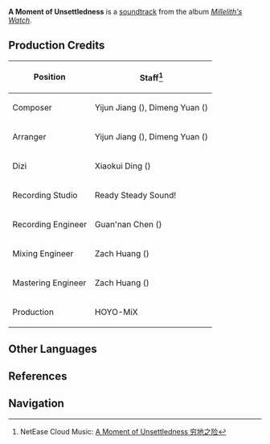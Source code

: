 {{Soundtrack Infobox
|title          =
|image          = Millelith's Watch.png
|album          = Millelith's Watch
|disc           = 2
|number         = 19
|featured       =
|featured2      =
|featured3      =
|featured_disc  =
|featured_disc2 =
|featured_disc3 =
|youtube_id     = FSeKXL3jUsc
|spotify_id     = 2NFGNdXOnlZcco20S4q0ip
|played_in      = The Chasm: Underground Mines;Ad-Hoc Main Tunnel;The Chasm: Main Mining Area;The Serpent's Cave
|during         = [[Ad-Hoc Main Tunnel]], [[The Chasm: Main Mining Area]], [[The Serpent's Cave]]
|domain         =
|previous       = Prowl the Shadows
|next           = Blind Search
}}
'''A Moment of Unsettledness''' is a [[soundtrack]] from the album ''[[Millelith's Watch]]''.

==Production Credits==
{| class="wikitable" style="text-align:left; height:0.5em"
! Position
! Staff<ref>NetEase Cloud Music: [https://music.163.com/#/song?id=1956541078 A Moment of Unsettledness 穷地之险]</ref>
|-
! Composer
| Yijun Jiang ({{zh|姜以君}}), Dimeng Yuan ({{zh|苑迪萌}})
|-
! Arranger
| Yijun Jiang ({{zh|姜以君}}), Dimeng Yuan ({{zh|苑迪萌}})
|-
! Dizi
| Xiaokui Ding ({{zh|丁晓逵}})
|-
! Recording Studio
| Ready Steady Sound!
|-
! Recording Engineer
| Guan'nan Chen ({{zh|陈冠男}})
|-
! Mixing Engineer
| Zach Huang ({{zh|黄巍}})
|-
! Mastering Engineer
| Zach Huang ({{zh|黄巍}})
|-
! Production
| HOYO-MiX
|}
<!--
==Videos==
<gallery hideaddbutton="true" captionalign="center">
</gallery>
==Trivia==
-->
==Other Languages==
{{Other Languages
|en      = A Moment of Unsettledness
|zhs     = 穷地之险
|zhs_rm  = Qióngdì zhī Xiǎn
|zhs_tl   = 
|ja      = 危険な絶境
|ja_rm   = Kiken-na Zekkyou{{Assumed}}
|ja_tl   = Dangerous Borders
|tr      = 
|tr_tl   = 
|it      = 
|it_tl   = 
}}

==References==
{{Reflist}}

==Navigation==
{{Soundtrack Navbox|Millelith's Watch}}